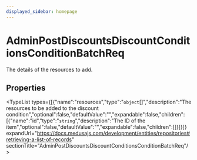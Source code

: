 ```yaml
---
displayed_sidebar: homepage
---
```



# AdminPostDiscountsDiscountConditionsConditionBatchReq

The details of the resources to add.

## Properties

<TypeList types={[{"name":"resources","type":"`object`[]","description":"The resources to be added to the discount condition","optional":false,"defaultValue":"","expandable":false,"children":[{"name":"id","type":"`string`","description":"The ID of the item","optional":false,"defaultValue":"","expandable":false,"children":[]}]}]} expandUrl="https://docs.medusajs.com/development/entities/repositories#retrieving-a-list-of-records" sectionTitle="AdminPostDiscountsDiscountConditionsConditionBatchReq"/>
